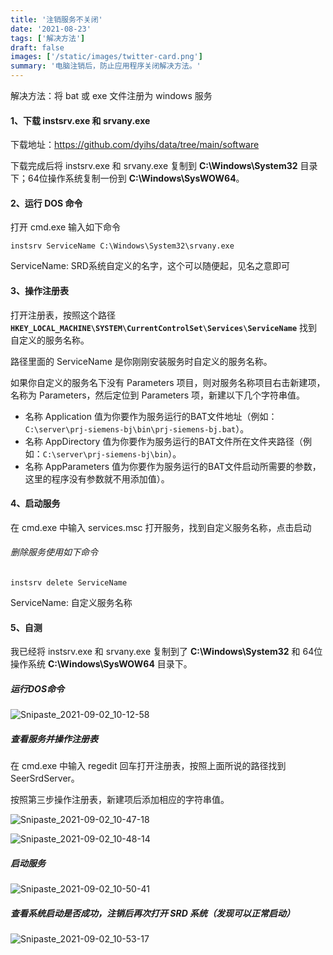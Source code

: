 ```yaml
---
title: '注销服务不关闭'
date: '2021-08-23'
tags: ['解决方法']
draft: false
images: ['/static/images/twitter-card.png']
summary: '电脑注销后，防止应用程序关闭解决方法。'
---
```


<TOCInline toc={props.toc} exclude="Introduction" />

解决方法：将 bat 或 exe 文件注册为 windows 服务

#### 1、下载 instsrv.exe 和 srvany.exe

下载地址：https://github.com/dyihs/data/tree/main/software

下载完成后将 instsrv.exe 和 srvany.exe 复制到 **C:\Windows\System32** 目录下；64位操作系统复制一份到 **C:\Windows\SysWOW64**。

#### 2、运行 DOS 命令

打开 cmd.exe 输入如下命令

~~~ABAP
instsrv ServiceName C:\Windows\System32\srvany.exe
~~~

ServiceName:  SRD系统自定义的名字，这个可以随便起，见名之意即可

#### 3、操作注册表

打开注册表，按照这个路径 **`HKEY_LOCAL_MACHINE\SYSTEM\CurrentControlSet\Services\ServiceName`** 找到自定义的服务名称。

路径里面的 ServiceName 是你刚刚安装服务时自定义的服务名称。

如果你自定义的服务名下没有 Parameters 项目，则对服务名称项目右击新建项，名称为 Parameters，然后定位到 Parameters 项，新建以下几个字符串值。

- 名称 Application 值为你要作为服务运行的BAT文件地址（例如：`C:\server\prj-siemens-bj\bin\prj-siemens-bj.bat`）。
- 名称 AppDirectory 值为你要作为服务运行的BAT文件所在文件夹路径（例如：`C:\server\prj-siemens-bj\bin`）。
- 名称 AppParameters 值为你要作为服务运行的BAT文件启动所需要的参数，这里的程序没有参数就不用添加值）。


#### 4、启动服务

在 cmd.exe 中输入 services.msc 打开服务，找到自定义服务名称，点击启动

###### 删除服务使用如下命令

~~~ABAP
instsrv delete ServiceName
~~~

ServiceName: 自定义服务名称


#### 5、自测

我已经将 instsrv.exe 和 srvany.exe 复制到了 **C:\Windows\System32** 和 64位操作系统 **C:\Windows\SysWOW64** 目录下。

##### 运行DOS命令

![Snipaste_2021-09-02_10-12-58](https://nuibi.oss-cn-beijing.aliyuncs.com/img/Snipaste_2021-09-02_10-12-58.png)

##### 查看服务并操作注册表

在 cmd.exe 中输入 regedit 回车打开注册表，按照上面所说的路径找到 SeerSrdServer。

按照第三步操作注册表，新建项后添加相应的字符串值。

![Snipaste_2021-09-02_10-47-18](https://nuibi.oss-cn-beijing.aliyuncs.com/img/Snipaste_2021-09-02_10-47-18.png)

![Snipaste_2021-09-02_10-48-14](https://nuibi.oss-cn-beijing.aliyuncs.com/img/Snipaste_2021-09-02_10-48-14.png)



##### 启动服务

![Snipaste_2021-09-02_10-50-41](https://nuibi.oss-cn-beijing.aliyuncs.com/img/Snipaste_2021-09-02_10-50-41.png)



##### 查看系统启动是否成功，注销后再次打开 SRD 系统（发现可以正常启动）

![Snipaste_2021-09-02_10-53-17](https://nuibi.oss-cn-beijing.aliyuncs.com/img/Snipaste_2021-09-02_10-53-17.png)



